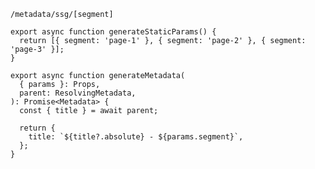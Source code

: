 `/metadata/ssg/[segment]`

```tsx
export async function generateStaticParams() {
  return [{ segment: 'page-1' }, { segment: 'page-2' }, { segment: 'page-3' }];
}

export async function generateMetadata(
  { params }: Props,
  parent: ResolvingMetadata,
): Promise<Metadata> {
  const { title } = await parent;

  return {
    title: `${title?.absolute} - ${params.segment}`,
  };
}
```
